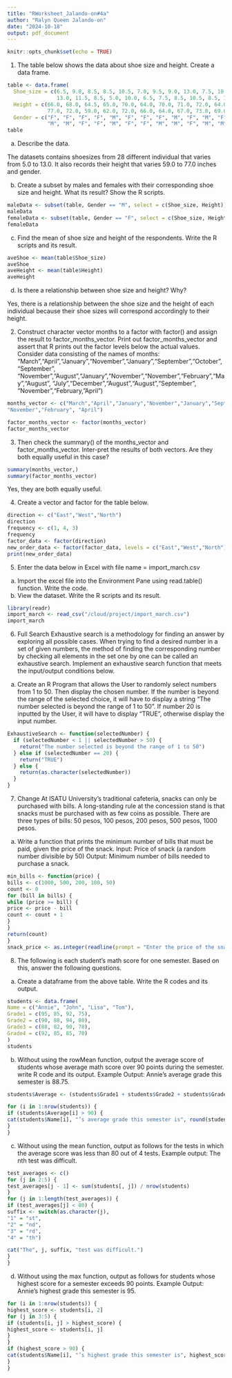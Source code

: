 ```yaml
---
title: "RWorksheet_Jalando-on#4a"
author: "Ralyn Queen Jalando-on"
date: "2024-10-18"
output: pdf_document
---
```


```r
knitr::opts_chunk$set(echo = TRUE)
```

1. The table below shows the data about shoe size and height. Create a data frame.
```r
table <- data.frame(
  Shoe_size = c(6.5, 9.0, 8.5, 8.5, 10.5, 7.0, 9.5, 9.0, 13.0, 7.5, 10.5, 8.5, 12.0, 10.5, 
                13.0, 11.5, 8.5, 5.0, 10.0, 6.5, 7.5, 8.5, 10.5, 8.5, 10.5, 11.0, 9.0, 13.0), 
  Height = c(66.0, 68.0, 64.5, 65.0, 70.0, 64.0, 70.0, 71.0, 72.0, 64.0, 74.5, 67.0, 71.0, 71.0, 
             77.0, 72.0, 59.0, 62.0, 72.0, 66.0, 64.0, 67.0, 73.0, 69.0, 72.0, 70.0, 69.0, 70.0), 
  Gender = c("F", "F", "F", "F", "M", "F", "F", "F", "M", "F", "M", "F", "M", "M", 
             "M", "M", "F", "F", "M", "F", "F", "M", "M", "F", "M", "M", "M", "M"))
table
```
a. Describe the data.

The datasets contains shoesizes from 28 different individual that varies from 5.0 to 13.0. It also records their height that varies 59.0 to 77.0 inches and gender. 

b. Create a subset by males and females with their corresponding shoe size and height.
What its result? Show the R scripts.
```r
maleData <- subset(table, Gender == "M", select = c(Shoe_size, Height))
maleData
femaleData <- subset(table, Gender == "F", select = c(Shoe_size, Height))
femaleData
```
c. Find the mean of shoe size and height of the respondents. Write the R scripts and its
result.
```r
aveShoe <- mean(table$Shoe_size)
aveShoe
aveHeight <- mean(table$Height)
aveHeight
```
d. Is there a relationship between shoe size and height? Why?

Yes, there is a relationship between the shoe size and the height of each individual because their shoe sizes will correspond accordingly to their height.

2. Construct character vector months to a factor with factor() and assign the result to factor_months_vector. Print out factor_months_vector and assert that R prints out the factor levels below the actual values.
Consider data consisting of the names of months:
"March","April","January","November","January","September","October","September", "November","August","January","November","November","February","May","August", "July","December","August","August","September",
"November","February, "April")
```r
months_vector <- c("March","April","January","November","January","September","October","September", "November","August","January","November","November","February","May","August", "July","December","August","August","September",
"November","February", "April")

factor_months_vector <- factor(months_vector)
factor_months_vector
```
3. Then check the summary() of the months_vector and factor_months_vector. Inter-pret the results of both vectors. Are they both equally useful in this case?
```r
summary(months_vector,)
summary(factor_months_vector)

```
Yes, they are both equally useful.

4. Create a vector and factor for the table below.
```r
direction <- c("East","West","North")
direction
frequency <- c(1, 4, 3)
frequency
factor_data <- factor(direction)
new_order_data <- factor(factor_data, levels = c("East","West","North"))
print(new_order_data)
```
5. Enter the data below in Excel with file name = import_march.csv
a. Import the excel file into the Environment Pane using read.table() function.
Write the code.
b. View the dataset. Write the R scripts and its result.
```r
library(readr)
import_march <- read_csv("/cloud/project/import_march.csv")
import_march
```
6. Full Search
Exhaustive search is a methodology for finding an answer by exploring all possible cases.
When trying to find a desired number in a set of given numbers, the method of finding
the corresponding number by checking all elements in the set one by one can be called an
exhaustive search. Implement an exhaustive search function that meets the input/output
conditions below.
a. Create an R Program that allows the User to randomly select numbers from 1 to 50.
Then display the chosen number. If the number is beyond the range of the selected choice,
it will have to display a string “The number selected is beyond the range of 1 to 50”. If
number 20 is inputted by the User, it will have to display “TRUE”, otherwise display the
input number.
```r
ExhaustiveSearch <- function(selectedNumber) {
  if (selectedNumber < 1 || selectedNumber > 50) {
    return("The number selected is beyond the range of 1 to 50")
  } else if (selectedNumber == 20) {
    return("TRUE")
  } else {
    return(as.character(selectedNumber))
  }
}

```
7. Change
At ISATU University’s traditional cafeteria, snacks can only be purchased with bills. A
long-standing rule at the concession stand is that snacks must be purchased with as few
coins as possible. There are three types of bills: 50 pesos, 100 pesos, 200 pesos, 500 pesos,
1000 pesos.
a. Write a function that prints the minimum number of bills that must be paid, given the
price of the snack.
Input: Price of snack (a random number divisible by 50) Output: Minimum number of bills
needed to purchase a snack.
```r
min_bills <- function(price) {
bills <- c(1000, 500, 200, 100, 50)
count <- 0
for (bill in bills) {
while (price >= bill) {
price <- price - bill
count <- count + 1
}
}
return(count)
}
snack_price <- as.integer(readline(prompt = "Enter the price of the snack (multiple of 50): "))
```


8. The following is each student’s math score for one semester. Based on this, answer the
following questions.

a. Create a dataframe from the above table. Write the R codes and its output.
```r
students <- data.frame(
Name = c("Annie", "John", "Lisa", "Tom"),
Grade1 = c(95, 85, 92, 75),
Grade2 = c(90, 88, 94, 80),
Grade3 = c(88, 82, 90, 78),
Grade4 = c(92, 85, 85, 70)
)
students
```

b. Without using the rowMean function, output the average score of students whose average
math score over 90 points during the semester. write R code and its output.
Example Output: Annie’s average grade this semester is 88.75.
```r
students$Average <- (students$Grade1 + students$Grade2 + students$Grade3 + students$Grade4) / 4

for (i in 1:nrow(students)) {
if (students$Average[i] > 90) {
cat(students$Name[i], "’s average grade this semester is", round(students$Average[i], 2), "\n")
}
}

```

c. Without using the mean function, output as follows for the tests in which the average
score was less than 80 out of 4 tests.
Example output: The nth test was difficult.
```r
test_averages <- c()
for (j in 2:5) {
test_averages[j - 1] <- sum(students[, j]) / nrow(students)
}
for (j in 1:length(test_averages)) {
if (test_averages[j] < 80) {
suffix <- switch(as.character(j),
"1" = "st",
"2" = "nd",
"3" = "rd",
"4" = "th")

cat("The", j, suffix, "test was difficult.")
}
}
```

d. Without using the max function, output as follows for students whose highest score for
a semester exceeds 90 points.
Example Output: Annie’s highest grade this semester is 95.
```r
for (i in 1:nrow(students)) {
highest_score <- students[i, 2]
for (j in 3:5) {
if (students[i, j] > highest_score) {
highest_score <- students[i, j]
}
}
if (highest_score > 90) {
cat(students$Name[i], "’s highest grade this semester is", highest_score, "\n")
}
}
```

